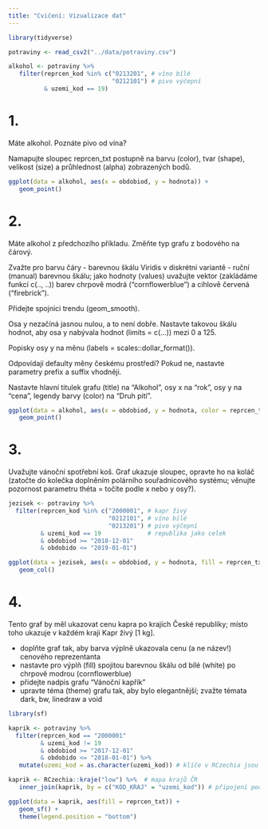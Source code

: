```yaml
---
title: "Cvičení: Vizualizace dat"
---
```


```r

library(tidyverse)

potraviny <- read_csv2("../data/potraviny.csv")

alkohol <- potraviny %>% 
   filter(reprcen_kod %in% c("0213201", # víno bílé
                             "0212101") # pivo výčepní
          & uzemi_kod == 19)

```

# 1. 
Máte alkohol. Poznáte pivo od vína?

Namapujte sloupec reprcen_txt postupně na barvu (color), tvar (shape), velikost (size) a průhlednost (alpha) zobrazených bodů.

```r

ggplot(data = alkohol, aes(x = obdobiod, y = hodnota)) +
   geom_point() 

```

# 2. 
Máte alkohol z předchozího příkladu. Změňte typ grafu z bodového na čárový.

Zvažte pro barvu čáry 
- barevnou škálu Viridis v diskrétní variantě
- ruční (manual) barevnou škálu; jako hodnoty (values) uvažujte vektor (zakládáme funkcí c(.., ..)) barev chrpově modrá ("cornflowerblue") a cihlově červená ("firebrick").

Přidejte spojnici trendu (geom_smooth).

Osa y nezačíná jasnou nulou, a to není dobře. Nastavte takovou škálu hodnot, aby osa y nabývala hodnot (limits = c(...)) mezi 0 a 125.

Popisky osy y na měnu (labels = scales::dollar_format()).

Odpovídají defaulty měny českému prostředí? Pokud ne, nastavte parametry prefix a suffix vhodněji.

Nastavte hlavní titulek grafu (title) na "Alkohol", osy x na "rok", osy y na "cena", legendy barvy (color) na "Druh pití".


```r

ggplot(data = alkohol, aes(x = obdobiod, y = hodnota, color = reprcen_txt)) +
   geom_point() 

```

# 3.
Uvažujte vánoční spotřební koš. Graf ukazuje sloupec, opravte ho na koláč (zatočte do kolečka doplněním polárního souřadnicového systému; věnujte pozornost parametru théta = točíte podle x nebo y osy?).

```r

jezisek <- potraviny %>% 
  filter(reprcen_kod %in% c("2000001", # kapr živý
                            "0212101", # víno bílé
                            "0213201") # pivo výčepní
         & uzemi_kod == 19             # republika jako celek
         & obdobiod >= "2018-12-01" 
         & obdobido <= "2019-01-01") 

ggplot(data = jezisek, aes(x = obdobiod, y = hodnota, fill = reprcen_txt)) +
   geom_col()

```

# 4.
Tento graf by měl ukazovat cenu kapra po krajích České republiky; místo toho ukazuje v každém kraji Kapr živý [1 kg].

- doplňte graf tak, aby barva výplně ukazovala cenu (a ne název!) cenového reprezentanta
- nastavte pro výplň (fill) spojitou barevnou škálu od bílé (white) po chrpově modrou (cornflowerblue)
- přidejte nadpis grafu "Vánoční kapřík"
- upravte téma (theme) grafu tak, aby bylo elegantnější; zvažte témata dark, bw, linedraw a void

```r
library(sf)

kaprik <- potraviny %>% 
  filter(reprcen_kod == "2000001"
         & uzemi_kod != 19
         & obdobiod >= "2017-12-01" 
         & obdobido <= "2018-01-01") %>% 
   mutate(uzemi_kod = as.character(uzemi_kod)) # klíče v RCzechia jsou text

kaprik <- RCzechia::kraje("low") %>%  # mapa krajů ČR
   inner_join(kaprik, by = c("KOD_KRAJ" = "uzemi_kod")) # připojení podle klíče

ggplot(data = kaprik, aes(fill = reprcen_txt)) +
   geom_sf() +
   theme(legend.position = "bottom")

```


